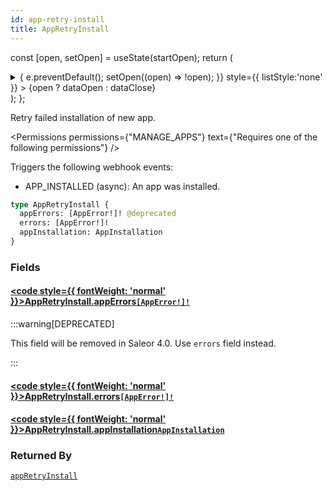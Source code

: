 ```yaml
---
id: app-retry-install
title: AppRetryInstall
---
```






const [open, setOpen] = useState(startOpen);
return (
<details {...(open ? { open: true } : {})} className="details" style={{ border:'none', boxShadow:'none', background:'var(--ifm-background-color)' }}>
<summary
onClick={(e) => {
e.preventDefault();
setOpen((open) => !open);
}}
style={{ listStyle:'none' }} >
{open ? dataOpen : dataClose}
</summary>
{open && children}
</details>
);
};

Retry failed installation of new app.


<Permissions permissions={"MANAGE_APPS"} text={"Requires one of the following permissions"} />


Triggers the following webhook events:

- APP_INSTALLED (async): An app was installed.

```graphql
type AppRetryInstall {
  appErrors: [AppError!]! @deprecated
  errors: [AppError!]!
  appInstallation: AppInstallation
}
```

### Fields

#### [<code style={{ fontWeight: 'normal' }}>AppRetryInstall.<b>appErrors</b></code>](#)<Bullet />[`[AppError!]!`](../../../api-reference/apps/objects/app-error.mdx) <Badge class="badge badge--deprecated badge--secondary" text="deprecated"/> <Badge class="badge badge--secondary" text="non-null"/> <Badge class="badge badge--secondary" text="object"/> <Badge class="badge badge--secondary" text="apps"/>

:::warning[DEPRECATED]

This field will be removed in Saleor 4.0. Use `errors` field instead.

:::

#### [<code style={{ fontWeight: 'normal' }}>AppRetryInstall.<b>errors</b></code>](#)<Bullet />[`[AppError!]!`](../../../api-reference/apps/objects/app-error.mdx) <Badge class="badge badge--secondary" text="non-null"/> <Badge class="badge badge--secondary" text="object"/> <Badge class="badge badge--secondary" text="apps"/>

#### [<code style={{ fontWeight: 'normal' }}>AppRetryInstall.<b>appInstallation</b></code>](#)<Bullet />[`AppInstallation`](../../../api-reference/apps/objects/app-installation.mdx) <Badge class="badge badge--secondary" text="object"/> <Badge class="badge badge--secondary" text="apps"/>

### Returned By

[`appRetryInstall`](../../../api-reference/apps/mutations/app-retry-install.mdx) <Badge class="badge badge--secondary" text="mutation"/>

